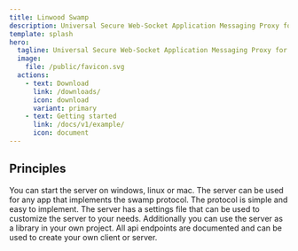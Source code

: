 ```yaml
---
title: Linwood Swamp
description: Universal Secure Web-Socket Application Messaging Proxy for Linwood Apps
template: splash
hero:
  tagline: Universal Secure Web-Socket Application Messaging Proxy for Linwood Apps
  image:
    file: /public/favicon.svg
  actions:
    - text: Download
      link: /downloads/
      icon: download
      variant: primary
    - text: Getting started
      link: /docs/v1/example/
      icon: document
---
```



## Principles

<CardGrid stagger>
	<Card title="Cross platform" icon="laptop">
		You can start the server on windows, linux or mac.
	</Card>
	<Card title="Universal" icon="puzzle">
		The server can be used for any app that implements the swamp protocol. The protocol is simple and easy to implement.
	</Card>
	<Card title="Customizable" icon="pencil">
		The server has a settings file that can be used to customize the server to your needs. Additionally you can use the server as a library in your own project.
	</Card>
	<Card title="Open API" icon="open-book">
		All api endpoints are documented and can be used to create your own client or server.
	</Card>
</CardGrid>
